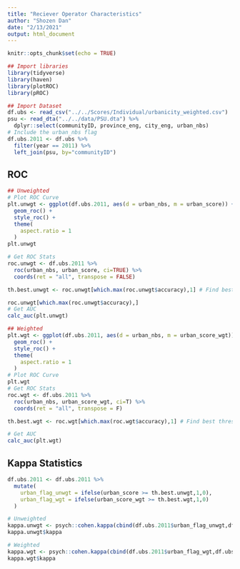 ```yaml
---
title: "Reciever Operator Characteristics"
author: "Shozen Dan"
date: "2/13/2021"
output: html_document
---
```


```r
knitr::opts_chunk$set(echo = TRUE)
```

```r
## Import libraries
library(tidyverse)
library(haven)
library(plotROC)
library(pROC)

## Import Dataset
df.ubs <- read_csv("../../Scores/Individual/urbanicity_weighted.csv")
psu <- read_dta("../../data/PSU.dta") %>% 
  dplyr::select(communityID, province_eng, city_eng, urban_nbs)
# Include the urban_nbs flag
df.ubs.2011 <- df.ubs %>% 
  filter(year == 2011) %>% 
  left_join(psu, by="communityID")
```

## ROC
```r
## Unweighted
# Plot ROC Curve
plt.unwgt <- ggplot(df.ubs.2011, aes(d = urban_nbs, m = urban_score)) + 
  geom_roc() + 
  style_roc() + 
  theme(
    aspect.ratio = 1
  )
plt.unwgt 

# Get ROC Stats
roc.unwgt <- df.ubs.2011 %>% 
  roc(urban_nbs, urban_score, ci=TRUE) %>% 
  coords(ret = "all", transpose = FALSE)

th.best.unwgt <- roc.unwgt[which.max(roc.unwgt$accuracy),1] # Find best threshold

roc.unwgt[which.max(roc.unwgt$accuracy),]
# Get AUC
calc_auc(plt.unwgt)

## Weighted
plt.wgt <- ggplot(df.ubs.2011, aes(d = urban_nbs, m = urban_score_wgt)) + 
  geom_roc() + 
  style_roc() + 
  theme(
    aspect.ratio = 1
  )
# Plot ROC Curve
plt.wgt
# Get ROC Stats
roc.wgt <- df.ubs.2011 %>% 
  roc(urban_nbs, urban_score_wgt, ci=T) %>% 
  coords(ret = "all", transpose = F)

th.best.wgt <- roc.wgt[which.max(roc.wgt$accuracy),1] # Find best threshold

# Get AUC
calc_auc(plt.wgt)
```

## Kappa Statistics
```r
df.ubs.2011 <- df.ubs.2011 %>% 
  mutate(
    urban_flag_unwgt = ifelse(urban_score >= th.best.unwgt,1,0),
    urban_flag_wgt = ifelse(urban_score_wgt >= th.best.wgt,1,0)
  )

# Unweighted
kappa.unwgt <- psych::cohen.kappa(cbind(df.ubs.2011$urban_flag_unwgt,df.ubs.2011$urban_nbs))
kappa.unwgt$kappa

# Weighted
kappa.wgt <- psych::cohen.kappa(cbind(df.ubs.2011$urban_flag_wgt,df.ubs.2011$urban_nbs))
kappa.wgt$kappa
```

